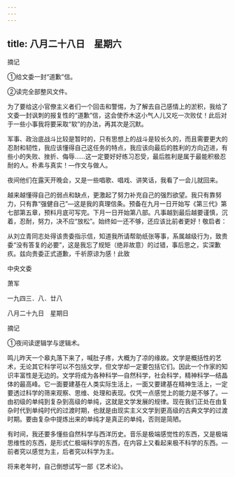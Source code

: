 ```yaml
---
---
---
```

title: 八月二十八日　星期六
---




摘记

①给文委一封“道歉”信。

②读完全部整风文件。

为了要给这小官僚主义者们一个回击和警惕，为了解去自己感情上的淤积，我给了文委一封讽刺的报复性的“道歉”信，这会使乔木这小气人儿又吃一次败仗！此后对于一些小事我将要采取“软”的办法，再其次是沉默。

军事、政治底战斗比较是暂时的，只有思想上的战斗是较长久的，而且需要更大的忍耐和韧性，我应该懂得自己这任务的特点，我应该向最后的胜利的方向迈进，有些小的失败、挫折、侮辱……这一定要好好练习忍受，最后胜利是属于最能积极忍耐的人。朴素与真实！―作文与做人。

夜间他们在露天开晚会，又是一些唱歌、唱戏、讲笑话，我看了一会儿就回来。

越来越懂得自己的弱点和缺点，更激起了努力补充自己的强烈欲望。我只有靠努力，只有靠“强健自己”―这是我的真理信条。预备在九月一日开始写《第三代》第七部第五章，预料月底可写完。下月一日开始第八部。凡事越到最后越要谨慎，沉着，忍耐，努力，决不应“放松”。始终如一还不够，还应该比前者更好！敬启者：

从刘立青同志处得该贵委指示信，知道我所请帮助纸张等事，系属越级行为，致贵委“没有答复的必要”，这是我忘了规矩（绝非故意）的过错，事后思之，实深歉疚。兹向贵委正式道歉，千祈原谅为感！此致

中央文委

萧军

一九四三．八．廿八





八月二十九日　星期日


摘记

①夜间读逻辑学与逻辑术。

鸣儿昨天一个皋丸落下来了，喊肚子疼，大概为了凉的缘故。文学是概括性的艺术，无论其它科学可以不包括文学，但文学却一定要包括它们。因此一个作家的知识丰富性是无边的。文学将成为各种科学―自然科学，社会科学，精神科学―结晶体的最高峰。它一面要建基在人类实际生活上，一面又要建基在精神生活上，一定要透过科学的筛来观察、思维、处理和表现。仅凭一点感觉上的能力是不够了。―由初级的单纯到复杂到高级的单纯，这就是文学发展的规律。现在我们正处在由复杂时代到单纯时代的过渡时期，也就是由现实主义文学到更高级的古典文学的过渡时期。要由复杂中提炼出来的单纯才是真正的单纯，否则是简陋。

有时间，我还要多懂些自然科学与西洋历史。音乐是极端感觉性的东西，又是极端思维性的东西，是形式仁极端科学的东西，在内容上又看起来极不科学的东西。―前者究以感觉为主，后者究以科学为主。

将来老年时，自己倒想试写一部《艺术论》。
